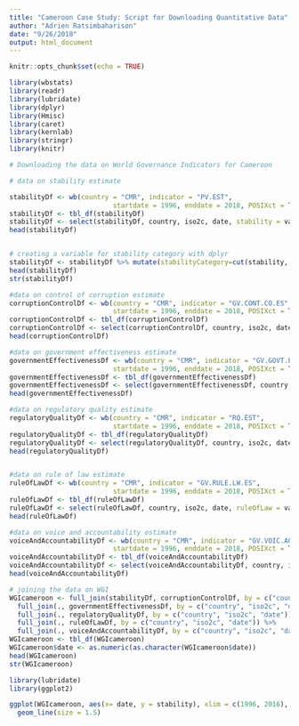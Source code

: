 ```yaml
---
title: "Cameroon Case Study: Script for Downloading Quantitative Data"
author: "Adrien Ratsimbaharison"
date: "9/26/2018"
output: html_document
---
```


```r
knitr::opts_chunk$set(echo = TRUE)
```



```r
library(wbstats)
library(readr)
library(lubridate)
library(dplyr)
library(Hmisc)
library(caret)
library(kernlab)
library(stringr)
library(knitr)

# Downloading the data on World Governance Indicators for Cameroon

# data on stability estimate

stabilityDf <- wb(country = "CMR", indicator = "PV.EST",
                          startdate = 1996, enddate = 2018, POSIXct = TRUE)
stabilityDf <- tbl_df(stabilityDf)
stabilityDf <- select(stabilityDf, country, iso2c, date, stability = value)
head(stabilityDf)


# creating a variable for stability category with dplyr
stabilityDf <- stabilityDf %>% mutate(stabilityCategory=cut(stability, breaks=c(-Inf, -1, 0, 1, Inf), labels=c("Highly Unstable","Moderately Unstable","Moderately Stable", "Highly Stable")))
head(stabilityDf)
str(stabilityDf)

#data on control of corruption estimate
corruptionControlDf <- wb(country = "CMR", indicator = "GV.CONT.CO.ES", 
                          startdate = 1996, enddate = 2018, POSIXct = TRUE)
corruptionControlDf <- tbl_df(corruptionControlDf)
corruptionControlDf <- select(corruptionControlDf, country, iso2c, date, corruptionControl = value)
head(corruptionControlDf)

#data on government effectiveness estimate
governmentEffectivenessDf <- wb(country = "CMR", indicator = "GV.GOVT.EF.ES", 
                          startdate = 1996, enddate = 2018, POSIXct = TRUE)
governmentEffectivenessDf <- tbl_df(governmentEffectivenessDf)
governmentEffectivenessDf <- select(governmentEffectivenessDf, country, iso2c, date, governmentEffectiveness = value)
head(governmentEffectivenessDf)

#data on regulatory quality estimate
regulatoryQualityDf <- wb(country = "CMR", indicator = "RQ.EST", 
                          startdate = 1996, enddate = 2018, POSIXct = TRUE)
regulatoryQualityDf <- tbl_df(regulatoryQualityDf)
regulatoryQualityDf <- select(regulatoryQualityDf, country, iso2c, date, regulatoryQuality = value)
head(regulatoryQualityDf)


#data on rule of law estimate
ruleOfLawDf <- wb(country = "CMR", indicator = "GV.RULE.LW.ES", 
                          startdate = 1996, enddate = 2018, POSIXct = TRUE)
ruleOfLawDf <- tbl_df(ruleOfLawDf)
ruleOfLawDf <- select(ruleOfLawDf, country, iso2c, date, ruleOfLaw = value)
head(ruleOfLawDf)

#data on voice and accountability estimate
voiceAndAccountabilityDf <- wb(country = "CMR", indicator = "GV.VOIC.AC.ES", 
                          startdate = 1996, enddate = 2018, POSIXct = TRUE)
voiceAndAccountabilityDf <- tbl_df(voiceAndAccountabilityDf)
voiceAndAccountabilityDf <- select(voiceAndAccountabilityDf, country, iso2c, date, voiceAndAccountability = value)
head(voiceAndAccountabilityDf)

# joining the data on WGI
WGIcameroon <- full_join(stabilityDf, corruptionControlDf, by = c("country", "iso2c", "date")) %>%
  full_join(., governmentEffectivenessDf, by = c("country", "iso2c", "date")) %>%
  full_join(., regulatoryQualityDf, by = c("country", "iso2c", "date")) %>%
  full_join(., ruleOfLawDf, by = c("country", "iso2c", "date")) %>%
  full_join(., voiceAndAccountabilityDf, by = c("country", "iso2c", "date"))
WGIcameroon <- tbl_df(WGIcameroon)
WGIcameroon$date <- as.numeric(as.character(WGIcameroon$date))
head(WGIcameroon)
str(WGIcameroon)


```


```r
library(lubridate)
library(ggplot2)

ggplot(WGIcameroon, aes(x= date, y = stability), xlim = c(1996, 2016), ylim = c(-2, 2)) +
  geom_line(size = 1.5)

```

